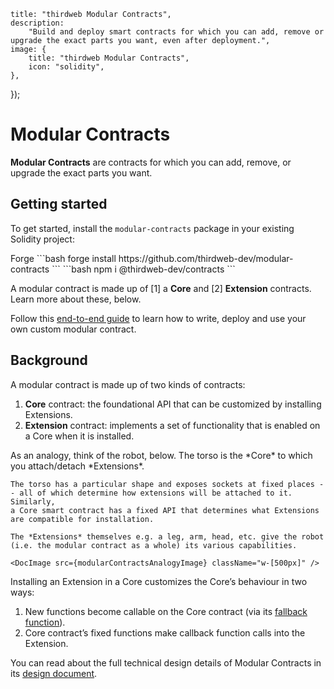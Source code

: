 
	title: "thirdweb Modular Contracts",
	description:
		"Build and deploy smart contracts for which you can add, remove or upgrade the exact parts you want, even after deployment.",
	image: {
		title: "thirdweb Modular Contracts",
		icon: "solidity",
	},
});

# Modular Contracts

**Modular Contracts** are contracts for which you can add, remove, or upgrade the exact parts you want.

## Getting started

To get started, install the `modular-contracts` package in your existing Solidity project:

<Tabs defaultValue="forge">

<TabsList>
	<TabsTrigger value="forge">Forge</TabsTrigger>
</TabsList>

<TabsContent value="forge">
```bash
forge install https://github.com/thirdweb-dev/modular-contracts
```
</TabsContent>
<TabsContent value="hardhat">
```bash
npm i @thirdweb-dev/contracts
```
</TabsContent>
</Tabs>

A modular contract is made up of [1] a **Core** and [2] **Extension** contracts. Learn more about these, below.

Follow this [end-to-end guide](https://blog.thirdweb.com/p/d45e40f7-e8f3-4bcd-be6b-f800beff963f/)
to learn how to write, deploy and use your own custom modular contract.

## Background

A modular contract is made up of two kinds of contracts:

1. **Core** contract: the foundational API that can be customized by installing Extensions.
2. **Extension** contract: implements a set of functionality that is enabled on a Core when it is installed.

<Callout variant="info">
	As an analogy, think of the robot, below. The torso is the *Core* to which you
	attach/detach *Extensions*. 
    
    The torso has a particular shape and exposes sockets at fixed places -- all of which determine how extensions will be attached to it. Similarly,
    a Core smart contract has a fixed API that determines what Extensions are compatible for installation.

    The *Extensions* themselves e.g. a leg, arm, head, etc. give the robot (i.e. the modular contract as a whole) its various capabilities.

    <DocImage src={modularContractsAnalogyImage} className="w-[500px]" />

</Callout>

Installing an Extension in a Core customizes the Core’s behaviour in two ways:

1. New functions become callable on the Core contract (via its [fallback function](https://docs.soliditylang.org/en/v0.8.26/contracts.html#fallback-function)).
2. Core contract’s fixed functions make callback function calls into the Extension.

<DocImage src={modularContractsFlowImage} />

You can read about the full technical design details of Modular Contracts in its [design document](https://thirdweb.notion.site/EXTERNAL-Design-Document-Modular-Contracts-8497249bb4774fa9ac87d14333807af7).

